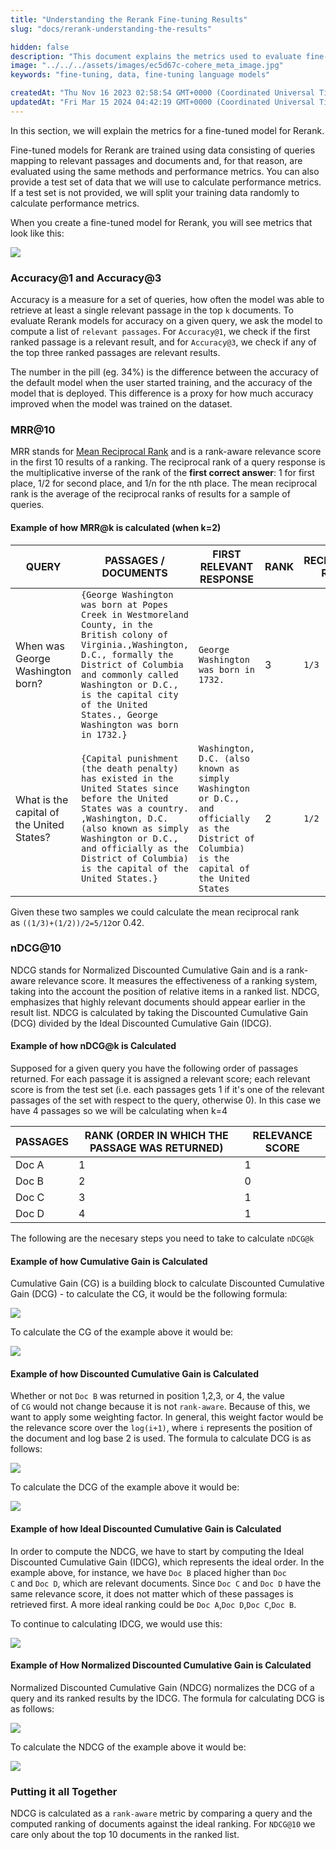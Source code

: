 ```yaml
---
title: "Understanding the Rerank Fine-tuning Results"
slug: "docs/rerank-understanding-the-results"

hidden: false
description: "This document explains the metrics used to evaluate fine-tuned models for Rerank, including Accuracy@1 and Accuracy@3, MRR@10, and nDCG@10, with detailed examples of how these metrics are calculated."
image: "../../../assets/images/ec5d67c-cohere_meta_image.jpg"  
keywords: "fine-tuning, data, fine-tuning language models"

createdAt: "Thu Nov 16 2023 02:58:54 GMT+0000 (Coordinated Universal Time)"
updatedAt: "Fri Mar 15 2024 04:42:19 GMT+0000 (Coordinated Universal Time)"
---
```

In this section, we will explain the metrics for a fine-tuned model for Rerank.

Fine-tuned models for Rerank are trained using data consisting of queries mapping to relevant passages and documents and, for that reason, are evaluated using the same methods and performance metrics. You can also provide a test set of data that we will use to calculate performance metrics. If a test set is not provided, we will split your training data randomly to calculate performance metrics.

When you create a fine-tuned model for Rerank, you will see metrics that look like this:

<img src='../../../assets/images/98abd8a-rerank_1.png' />


### Accuracy@1 and Accuracy@3

Accuracy is a measure for a set of queries, how often the model was able to retrieve at least a single relevant passage in the top `k` documents. To evaluate Rerank models for accuracy on a given query, we ask the model to compute a list of `relevant passages`. For `Accuracy@1`, we check if the first ranked passage is a relevant result, and for `Accuracy@3`, we check if any of the top three ranked passages are relevant results.

The number in the pill (eg. 34%) is the difference between the accuracy of the default model when the user started training, and the accuracy of the model that is deployed. This difference is a proxy for how much accuracy improved when the model was trained on the dataset.

### MRR@10

MRR stands for [Mean Reciprocal Rank](https://en.wikipedia.org/wiki/Mean_reciprocal_rank) and is a rank-aware relevance score in the first 10 results of a ranking. The reciprocal rank of a query response is the multiplicative inverse of the rank of the **first correct answer**: 1 for first place, 1/2 for second place, and 1/n for the nth place. The mean reciprocal rank is the average of the reciprocal ranks of results for a sample of queries.

#### Example of how MRR@k is calculated (when k=2)

| QUERY                                     | PASSAGES / DOCUMENTS                                                                                                                                                                                                                                                              | FIRST RELEVANT RESPONSE                                                                                                                    | RANK | RECIPROCAL RANK |
| ----------------------------------------- | --------------------------------------------------------------------------------------------------------------------------------------------------------------------------------------------------------------------------------------------------------------------------------- | ------------------------------------------------------------------------------------------------------------------------------------------ | ---- | --------------- |
| When was George Washington born?          | `{George Washington was born at Popes Creek in Westmoreland County, in the British colony of Virginia.,Washington, D.C., formally the District of Columbia and commonly called Washington or D.C., is the capital city of the United States., George Washington was born in 1732.}` | `George Washington was born in 1732.`                                                                                                       | 3    | `1/3`             |
| What is the capital of the United States? | `{Capital punishment (the death penalty) has existed in the United States since before the United States was a country. ,Washington, D.C. (also known as simply Washington or D.C., and officially as the District of Columbia) is the capital of the United States.}`              | `Washington, D.C. (also known as simply Washington or D.C., and officially as the District of Columbia) is the capital of the United States` | 2    | `1/2`             |


Given these two samples we could calculate the mean reciprocal rank as `((1/3)+(1/2))/2=5/12`or 0.42.

### nDCG@10

NDCG stands for Normalized Discounted Cumulative Gain and is a rank-aware relevance score. It measures the effectiveness of a ranking system, taking into the account the position of relative items in a ranked list. NDCG, emphasizes that highly relevant documents should appear earlier in the result list. NDCG is calculated by taking the Discounted Cumulative Gain (DCG) divided by the Ideal Discounted Cumulative Gain (IDCG).

#### Example of how nDCG@k is Calculated

Supposed for a given query you have the following order of passages returned. For each passage it is assigned a relevant score; each relevant score is from the test set (i.e. each passages gets 1 if it's one of the relevant passages of the set with respect to the query, otherwise 0). In this case we have 4 passages so we will be calculating when k=4

| PASSAGES | RANK (ORDER IN WHICH THE PASSAGE WAS RETURNED) | RELEVANCE SCORE |
| -------- | ---------------------------------------------- | --------------- |
| Doc A    | 1                                              | 1               |
| Doc B    | 2                                              | 0               |
| Doc C    | 3                                              | 1               |
| Doc D    | 4                                              | 1               |

The following are the necesary steps you need to take to calculate `nDCG@k`

#### Example of how Cumulative Gain is Calculated

Cumulative Gain (CG) is a building block to calculate Discounted Cumulative Gain (DCG) - to calculate the CG, it would be the following formula:

<img src='../../../assets/images/62829d7-rerank_2.png' />


To calculate the CG of the example above it would be:

<img src='../../../assets/images/85ad329-cumulative_gain.png' />


#### Example of how Discounted Cumulative Gain is Calculated

Whether or not `Doc B` was returned in position 1,2,3, or 4, the value of `CG` would not change because it is not `rank-aware`. Because of this, we want to apply some weighting factor. In general, this weight factor would be the relevance score over the `log(i+1)`, where `i` represents the position of the document and log base 2 is used. The formula to calculate DCG is as follows:

<img src='../../../assets/images/aff7c53-rerank_4.png' />


To calculate the DCG of the example above it would be:

<img src='../../../assets/images/956d281-rerank_5.png' />


#### Example of how Ideal Discounted Cumulative Gain is Calculated

In order to compute the NDCG, we have to start by computing the Ideal Discounted Cumulative Gain (IDCG), which represents the ideal order. In the example above, for instance, we have `Doc B` placed higher than `Doc C` and `Doc D`, which are relevant documents. Since `Doc C` and `Doc D` have the same relevance score, it does not matter which of these passages is retrieved first. A more ideal ranking could be `Doc A`,`Doc D`,`Doc C`,`Doc B`.

To continue to calculating IDCG, we would use this:

<img src='../../../assets/images/a6bcf29-rerank_6.png' />


#### Example of How Normalized Discounted Cumulative Gain is Calculated

Normalized Discounted Cumulative Gain (NDCG) normalizes the DCG of a query and its ranked results by the IDCG. The formula for calculating DCG is as follows:

<img src='../../../assets/images/629c4a1-rerank_7.png' />


To calculate the NDCG of the example above it would be:

<img src='../../../assets/images/f845b40-rerank_8.png' />


### Putting it all Together

NDCG is calculated as a `rank-aware` metric by comparing a query and the computed ranking of documents against the ideal ranking. For `NDCG@10` we care only about the top 10 documents in the ranked list.

